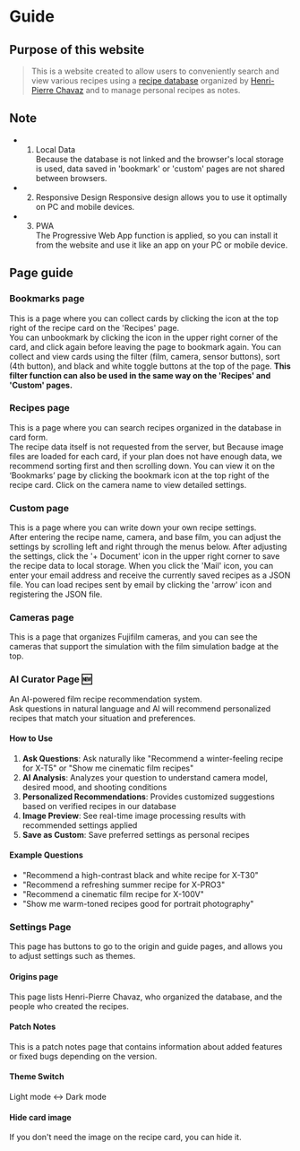 # Guide

## Purpose of this website
> This is a website created to allow users to conveniently search and view various recipes using a [recipe database](https://docs.google.com/spreadsheets/d/11PvZ7rOnwmbz5VylVIvzOuWwEa83c0DweAlBwJ2pZJc/edit#gid=1775432829) organized by [Henri-Pierre Chavaz](https://hpchavaz-photography.blogspot.com/) and to manage personal recipes as notes.

## Note
- 1. Local Data  
Because the database is not linked and the browser's local storage is used, data saved in 'bookmark' or 'custom' pages are not shared between browsers.
- 2. Responsive Design
Responsive design allows you to use it optimally on PC and mobile devices.
- 3. PWA  
The Progressive Web App function is applied, so you can install it from the website and use it like an app on your PC or mobile device.

## Page guide

### Bookmarks page
This is a page where you can collect cards by clicking the icon at the top right of the recipe card on the 'Recipes' page.  
You can unbookmark by clicking the icon in the upper right corner of the card, and click again before leaving the page to bookmark again. 
You can collect and view cards using the filter (film, camera, sensor buttons), sort (4th button), and black and white toggle buttons at the top of the page.
**This filter function can also be used in the same way on the 'Recipes' and 'Custom' pages.**

### Recipes page
This is a page where you can search recipes organized in the database in card form.  
The recipe data itself is not requested from the server, but
Because image files are loaded for each card, if your plan does not have enough data, we recommend sorting first and then scrolling down.
You can view it on the ‘Bookmarks’ page by clicking the bookmark icon at the top right of the recipe card.
Click on the camera name to view detailed settings.

### Custom page
This is a page where you can write down your own recipe settings.  
After entering the recipe name, camera, and base film, you can adjust the settings by scrolling left and right through the menus below.
After adjusting the settings, click the '+ Document' icon in the upper right corner to save the recipe data to local storage.
When you click the 'Mail' icon, you can enter your email address and receive the currently saved recipes as a JSON file.
You can load recipes sent by email by clicking the 'arrow' icon and registering the JSON file.

### Cameras page
This is a page that organizes Fujifilm cameras, and you can see the cameras that support the simulation with the film simulation badge at the top.

### AI Curator Page 🆕
An AI-powered film recipe recommendation system.  
Ask questions in natural language and AI will recommend personalized recipes that match your situation and preferences.

#### How to Use
1. **Ask Questions**: Ask naturally like "Recommend a winter-feeling recipe for X-T5" or "Show me cinematic film recipes"
2. **AI Analysis**: Analyzes your question to understand camera model, desired mood, and shooting conditions
3. **Personalized Recommendations**: Provides customized suggestions based on verified recipes in our database
4. **Image Preview**: See real-time image processing results with recommended settings applied
5. **Save as Custom**: Save preferred settings as personal recipes

#### Example Questions
- "Recommend a high-contrast black and white recipe for X-T30"
- "Recommend a refreshing summer recipe for X-PRO3"
- "Recommend a cinematic film recipe for X-100V"
- "Show me warm-toned recipes good for portrait photography"

### Settings Page
This page has buttons to go to the origin and guide pages, and allows you to adjust settings such as themes.


#### Origins page
This page lists Henri-Pierre Chavaz, who organized the database, and the people who created the recipes.

#### Patch Notes
This is a patch notes page that contains information about added features or fixed bugs depending on the version.

#### Theme Switch
Light mode ↔ Dark mode

#### Hide card image
If you don't need the image on the recipe card, you can hide it.